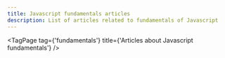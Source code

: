 ---
title: Javascript fundamentals articles
description: List of articles related to fundamentals of Javascript
---


<TagPage tag={'fundamentals'} title={'Articles about Javascript fundamentals'} />
